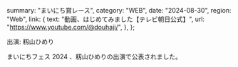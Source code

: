   summary: "まいにち賞レース",
  category: "WEB",
  date: "2024-08-30",
  region: "Web",
  link: {
    text: "動画、はじめてみました【テレビ朝日公式】",
    url: "https://www.youtube.com/@douhaji/",
  },
};

出演: 籾山ひめり

まいにちフェス 2024 、籾山ひめりの出演で公表されました。
